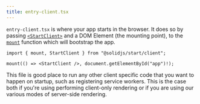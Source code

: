 ```yaml
---
title: entry-client.tsx
---
```


`entry-client.tsx` is where your app starts in the browser. It does so by passing [`<StartClient>`](/solid-start/reference/client/start-client) and a DOM Element (the mounting point), to the [`mount`](/solid-start/reference/client/mount) function which will bootstrap the app.

```tsx twoslash
import { mount, StartClient } from "@solidjs/start/client";

mount(() => <StartClient />, document.getElementById("app")!);
```

This file is good place to run any other client specific code that you want to happen on startup, such as registering service workers. This is the case both if you're using performing client-only rendering or if you are using our various modes of server-side rendering.
